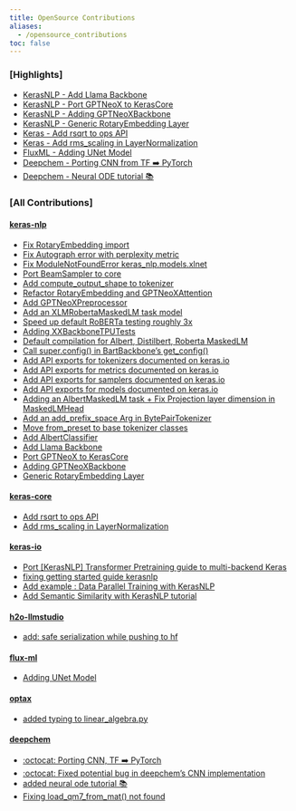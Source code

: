 ```yaml
---
title: OpenSource Contributions
aliases: 
  - /opensource_contributions
toc: false
---
```



### [Highlights]

- [KerasNLP - Add Llama Backbone](https://github.com/keras-team/keras-nlp/pull/1203)
- [KerasNLP - Port GPTNeoX to KerasCore](https://github.com/keras-team/keras-nlp/pull/1137)
- [KerasNLP - Adding GPTNeoXBackbone](https://github.com/keras-team/keras-nlp/pull/1056)
- [KerasNLP - Generic RotaryEmbedding Layer](https://github.com/keras-team/keras-nlp/pull/1180)
- [Keras - Add rsqrt to ops API](https://github.com/keras-team/keras-core/pull/708)
- [Keras - Add rms_scaling in LayerNormalization](https://github.com/keras-team/keras-core/pull/726)
- [FluxML - Adding UNet Model](https://github.com/FluxML/Metalhead.jl/pull/210)
- [Deepchem - Porting CNN from TF ➡️ PyTorch ](https://github.com/deepchem/deepchem/pull/2963)
- [Deepchem - Neural ODE tutorial 📚](https://github.com/deepchem/deepchem/pull/2859)

### [All Contributions]

#### [keras-nlp](https://github.com/keras-team/keras-nlp)

- [Fix RotaryEmbedding import](https://github.com/keras-team/keras-nlp/pull/1217)
- [Fix Autograph error with perplexity metric](https://github.com/keras-team/keras-nlp/pull/1211)
- [Fix ModuleNotFoundError keras_nlp.models.xlnet](https://github.com/keras-team/keras-nlp/pull/1204)
- [Port BeamSampler to core](https://github.com/keras-team/keras-nlp/pull/1181)
- [Add compute_output_shape to tokenizer](https://github.com/keras-team/keras-nlp/pull/1166)
- [Refactor RotaryEmbedding and GPTNeoXAttention](https://github.com/keras-team/keras-nlp/pull/1101)
- [Add GPTNeoXPreprocessor](https://github.com/keras-team/keras-nlp/pull/1093)
- [Add an XLMRobertaMaskedLM task model](https://github.com/keras-team/keras-nlp/pull/950)
- [Speed up default RoBERTa testing roughly 3x](https://github.com/keras-team/keras-nlp/pull/897)
- [Adding XXBackboneTPUTests](https://github.com/keras-team/keras-nlp/pull/839)
- [Default compilation for Albert, Distilbert, Roberta MaskedLM](https://github.com/keras-team/keras-nlp/pull/833)
- [Call super.config() in BartBackbone's get_config()](https://github.com/keras-team/keras-nlp/pull/818)
- [Add API exports for tokenizers documented on keras.io](https://github.com/keras-team/keras-nlp/pull/817)
- [Add API exports for metrics documented on keras.io](https://github.com/keras-team/keras-nlp/pull/816)
- [Add API exports for samplers documented on keras.io](https://github.com/keras-team/keras-nlp/pull/815)
- [Add API exports for models documented on keras.io](https://github.com/keras-team/keras-nlp/pull/814)
- [Adding an AlbertMaskedLM task + Fix Projection layer dimension in MaskedLMHead](https://github.com/keras-team/keras-nlp/pull/725)
- [Add an add_prefix_space Arg in BytePairTokenizer](https://github.com/keras-team/keras-nlp/pull/715)
- [Move from_preset to base tokenizer classes](https://github.com/keras-team/keras-nlp/pull/673)
- [Add AlbertClassifier](https://github.com/keras-team/keras-nlp/pull/668)
- [Add Llama Backbone](https://github.com/keras-team/keras-nlp/pull/1203)
- [Port GPTNeoX to KerasCore](https://github.com/keras-team/keras-nlp/pull/1137)
- [Adding GPTNeoXBackbone](https://github.com/keras-team/keras-nlp/pull/1056)
- [Generic RotaryEmbedding Layer](https://github.com/keras-team/keras-nlp/pull/1180)


#### [keras-core](https://keras.io/keras_3/)

- [Add rsqrt to ops API](https://github.com/keras-team/keras-core/pull/708)
- [Add rms_scaling in LayerNormalization](https://github.com/keras-team/keras-core/pull/726)

#### [keras-io](https://keras.io)

- [Port [KerasNLP] Transformer Pretraining guide to multi-backend Keras](https://github.com/keras-team/keras-io/pull/1438)
- [fixing getting started guide kerasnlp](https://github.com/keras-team/keras-io/pull/1414)
- [Add example : Data Parallel Training with KerasNLP](https://github.com/keras-team/keras-io/pull/1395)
- [Add Semantic Similarity with KerasNLP tutorial](https://github.com/keras-team/keras-io/pull/1299)

#### [h2o-llmstudio](https://github.com/h2oai/h2o-llmstudio)

- [add: safe serialization while pushing to hf](https://github.com/h2oai/h2o-llmstudio/pull/221)

#### [flux-ml](https://github.com/FluxML/Metalhead.jl)

- [Adding UNet Model](https://github.com/FluxML/Metalhead.jl/pull/210)

#### [optax](https://github.com/google-deepmind/optax)

- [added typing to linear_algebra.py](https://github.com/google-deepmind/optax/pull/413)

#### [deepchem](https://github.com/deepchem/deepchem)

- [:octocat: Porting CNN, TF ➡️ PyTorch ](https://github.com/deepchem/deepchem/pull/2963)
- [:octocat: Fixed potential bug in deepchem's CNN implementation](https://github.com/deepchem/deepchem/pull/2964)
- [added neural ode tutorial 📚](https://github.com/deepchem/deepchem/pull/2859)
- [Fixing load_qm7_from_mat() not found](https://github.com/deepchem/deepchem/pull/2988)
